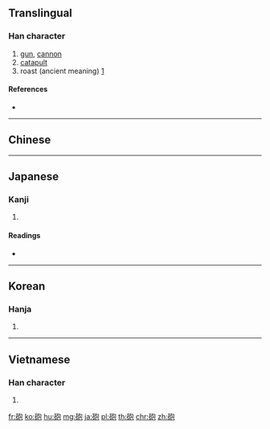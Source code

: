 {{character info/new}}
{{also|礮|炮}}
==Translingual==

===Han character===
{{Han char|rn=112|rad=石|as=05|sn=10|four=17612|canj=MRPRU|ids=⿰石包}}

# [[gun]], [[cannon]]
# [[catapult]]
# roast (ancient meaning) [http://starling.rinet.ru/cgi-bin/response.cgi?single=1&basename=\data\china\bigchina&text_recno=1315&root=config]

====References====
* {{Han ref|kx=0829.240|dkj=24120|dj=1244.020|hdz=42425.020|uh=7832|ud=30770|bh=AFA5|bd=44965}}

----

==Chinese==
{{zh-see|炮|v}}

----

==Japanese==

===Kanji===
{{ja-kanji|grade=c|rs=石05}}

# {{defn|lang=ja|sort=石05}}

====Readings====
* {{ja-readings|on=[[ほう]] (hō)|kun=[[おおづつ]] (oozutsu), [[つつ]] (tsutsu)}}

----

==Korean==

===Hanja===
{{ko-hanja|hangeul=포|eumhun=[[대포]] 포|rv=po|mr=p'o|y=pho}}

# {{defn|lang=ko|sort=石05}}

----

==Vietnamese==

===Han character===
{{vi-hantu|[[bâu]], [[pháo]]|rs=石05}}

# {{defn|lang=vi|sort=石05}}

[[fr:砲]]
[[ko:砲]]
[[hu:砲]]
[[mg:砲]]
[[ja:砲]]
[[pl:砲]]
[[th:砲]]
[[chr:砲]]
[[zh:砲]]